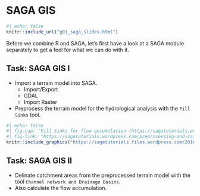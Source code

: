 # SAGA GIS


```r
#| echo: false
knitr::include_url("g01_saga_slides.html")
```


Before we combine R and SAGA, let's first have a look at a SAGA module separately to get a feel for what we can do with it.

:::{.callout-important}
## Task: SAGA GIS I
* Import a terrain model into SAGA.
  * Import/Export
  * GDAL
  * Import Raster

* Preprocess the terrain model for the hydrological analysis with the `Fill Sinks` tool.

:::


```r
#| echo: false
#| fig-cap: "Fill Sinks for flow accumulation (https://sagatutorials.wordpress.com/preprocessing-and-catchment-deliniation/)"
#| fig-link: "https://sagatutorials.wordpress.com/preprocessing-and-catchment-deliniation/"
knitr::include_graphics("https://sagatutorials.files.wordpress.com/2016/11/image072.png")
```


:::{.callout-important}
## Task: SAGA GIS II
* Delinate catchment areas from the preprocessed terrain model with the tool `Channel network and Drainage Basins`.
* Also calculate the flow accumulation.

:::



